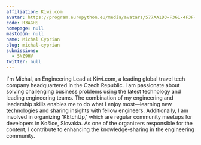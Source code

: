 ```yaml
---
affiliation: Kiwi.com
avatar: https://program.europython.eu/media/avatars/577AA1D3-F361-4F3F-9A9F-C3FA05418688_KbiWs6E.JPG
code: R3AGHS
homepage: null
mastodon: null
name: Michal Cyprian
slug: michal-cyprian
submissions:
  - SNZ9HV
twitter: null
---
```


I'm Michal, an Engineering Lead at Kiwi.com, a leading global travel tech
company headquartered in the Czech Republic. I am passionate about solving
challenging business problems using the latest technology and leading
engineering teams. The combination of my engineering and leadership skills
enables me to do what I enjoy most—learning new technologies and sharing
insights with fellow engineers. Additionally, I am involved in organizing
'KEtchUp,' which are regular community meetups for developers in Košice,
Slovakia. As one of the organizers responsible for the content, I contribute to
enhancing the knowledge-sharing in the engineering community.
